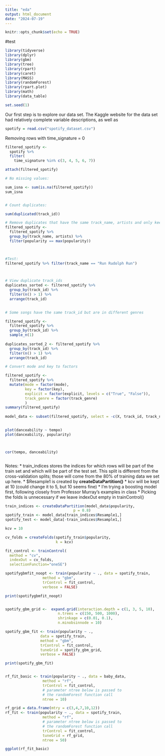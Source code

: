 ```yaml
---
title: "eda"
output: html_document
date: "2024-07-19"
---
```


```r
knitr::opts_chunk$set(echo = TRUE)
```

#test

```r

library(tidyverse)
library(dplyr)
library(gbm)
library(tree)
library(rpart)
library(caret)
library(MASS)
library(randomForest)
library(rpart.plot)
library(math)
library(data_table)

set.seed(1)
```

Our first step is to explore our data set. The Kaggle website for the data set had relatively complete variable descriptions, as well as

```r
spotify = read.csv("spotify_dataset.csv")

```

Removing rows with time_signature = 0

```r
filtered_spotify <- 
  spotify %>% 
  filter(
    time_signature %in% c(3, 4, 5, 6, 7))

attach(filtered_spotify)

# No missing values:

sum_isna <- sum(is.na(filtered_spotify))
sum_isna


# Count duplicates:

sum(duplicated(track_id))

# Remove duplicates that have the same track_name, artists and only keep the most popular song
filtered_spotify <-
  filtered_spotify %>%
  group_by(track_name, artists) %>% 
  filter(popularity == max(popularity))


 
#Test:  
filtered_spotify %>% filter(track_name == "Run Rudolph Run")



# View duplicate track_ids
duplicates_sorted <- filtered_spotify %>%
  group_by(track_id) %>%
  filter(n() > 1) %>%
  arrange(track_id)

 
# Some songs have the same track_id but are in different genres

filtered_spotify <-
  filtered_spotify %>% 
  group_by(track_id) %>% 
  sample_n(1)
  
duplicates_sorted_2 <- filtered_spotify %>%
  group_by(track_id) %>%
  filter(n() > 1) %>%
  arrange(track_id)

# Convert mode and key to factors

filtered_spotify <-
  filtered_spotify %>% 
  mutate(mode = factor(mode),
         key = factor(key),
         explicit = factor(explicit, levels = c("True", "False")),
         track_genre = factor(track_genre)
         )
summary(filtered_spotify)
  
model_data <- subset(filtered_spotify, select = -c(X, track_id, track_name, album_name, artists))
  
```

```r
plot(danceability ~ tempo)
plot(danceability, popularity)



cor(tempo, danceability)


```

```r


```

Notes: \* train_indices stores the indices for which rows will be part of the train set and which will be part of the test set. This split is different from the cross-validation splits; those will come from the 80% of training data we set up here. \* \$Resample1 is created by **createDataPartition()** \* kcv will be kept at 10 (could change it to 5, but 10 seems fine) \* I'm trying a boosting model first, following closely from Professor Murray's examples in class \* Picking the folds is unnecessary if we leave indexOut empty in trainControl()

```r

                                
train_indices <- createDataPartition(model_data$popularity,
                               p = 0.8)
spotify_train <- model_data[train_indices$Resample1,]
spotify_test <- model_data[-train_indices$Resample1,]

kcv = 10

cv_folds = createFolds(spotify_train$popularity,
                       k = kcv)

fit_control <- trainControl(
  method = "cv",
  indexOut = cv_folds,
  selectionFunction="oneSE")

spotifygbmfit_noopt <- train(popularity ~ ., data = spotify_train, 
                 method = "gbm", 
                 trControl = fit_control,
                 verbose = FALSE)

print(spotifygbmfit_noopt)


spotify_gbm_grid <-  expand.grid(interaction.depth = c(1, 3, 5, 10), 
                        n.trees = c(150, 500, 1000), 
                        shrinkage = c(0.01, 0.1),
                        n.minobsinnode = 10)

spotify_gbm_fit <- train(popularity ~ .,
                data = spotify_train,
                method = "gbm",
                trControl = fit_control,
                tuneGrid = spotify_gbm_grid,
                verbose = FALSE)

print(spotify_gbm_fit)



```

```r

rf_fit_basic <- train(popularity ~ ., data = baby_data, 
                 method = "rf", 
                 trControl = fit_control,
                 # parameter ntree below is passed to 
                 # the randomForest function call
                 ntree = 10)

rf_grid = data.frame(mtry = c(3,4,7,10,12))
rf_fit <- train(popularity ~ ., data = spotify_train, 
                 method = "rf", 
                 # parameter ntree below is passed to 
                 # the randomForest function call
                 trControl = fit_control,
                 tuneGrid = rf_grid,
                 ntree = 50)

ggplot(rf_fit_basic)

```
